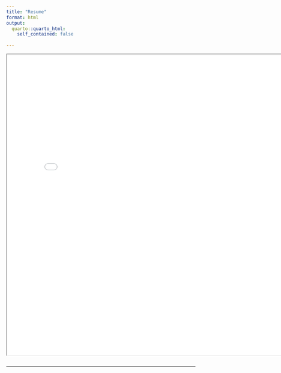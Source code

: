 ---
title: "Resume"
format: html
output:
  quarto::quarto_html:
    self_contained: false
    
---

<iframe
  width="800"
  height="800"
  src="gokulnandanresume.pdf">
</iframe>
 
```{r}

 


```

---
